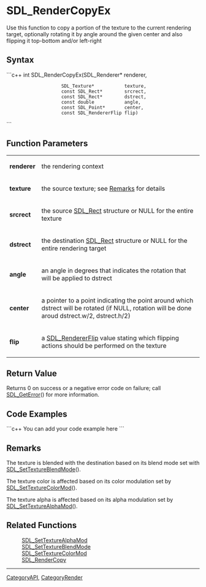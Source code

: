 <!-- pragma section-numbers off -->
<!-- pragma disable-camelcase -->

= SDL_RenderCopyEx =
Use this function to copy a portion of the texture to the current rendering target, optionally rotating it by angle around the given center and also flipping it top-bottom and/or left-right


== Syntax ==
```c++
int SDL_RenderCopyEx(SDL_Renderer*          renderer,
                     SDL_Texture*           texture,
                     const SDL_Rect*        srcrect,
                     const SDL_Rect*        dstrect,
                     const double           angle,
                     const SDL_Point*       center,
                     const SDL_RendererFlip flip)
```

== Function Parameters ==
{|
|'''renderer'''
|the rendering context
|-
|'''texture'''
|the source texture; see [[#Remarks|Remarks]] for details
|-
|'''srcrect'''
|the source [[SDL_Rect]] structure or NULL for the entire texture
|-
|'''dstrect'''
|the destination [[SDL_Rect]] structure or NULL for the entire rendering target
|-
|'''angle'''
|an angle in degrees that indicates the rotation that will be applied to dstrect
|-
|'''center'''
|a pointer to a point indicating the point around which dstrect will be rotated (if NULL, rotation will be done aroud dstrect.w/2, dstrect.h/2)
|-
|'''flip'''
|a [[SDL_RendererFlip]] value stating which flipping actions should be performed on the texture
|}
== Return Value ==
Returns 0 on success or a negative error code on failure; call [[SDL_GetError]]() for more information.

== Code Examples ==
```c++
You can add your code example here
```

== Remarks ==
The texture is blended with the destination based on its blend mode set with [[SDL_SetTextureBlendMode]]().

The texture color is affected based on its color modulation set by [[SDL_SetTextureColorMod]]().  

The texture alpha is affected based on its alpha modulation set by [[SDL_SetTextureAlphaMod]]().

== Related Functions ==
:[[SDL_SetTextureAlphaMod]]
:[[SDL_SetTextureBlendMode]]
:[[SDL_SetTextureColorMod]]
:[[SDL_RenderCopy]]

----
[[CategoryAPI]], [[CategoryRender]]
